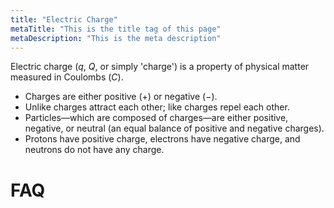 ```yaml
---
title: "Electric Charge"
metaTitle: "This is the title tag of this page"
metaDescription: "This is the meta description"
---
```


Electric charge ($q$, $Q$, or simply 'charge') is a property of physical matter measured in Coulombs ($C$). 

- Charges are either positive ($+$) or negative ($-$).
- Unlike charges attract each other; like charges repel each other.
- Particles—which are composed of charges—are either positive, negative, or neutral (an equal balance of positive and negative charges).
- Protons have positive charge, electrons have negative charge, and neutrons do not have any charge.

# FAQ
<Dropdown 
  title="How do we know charge exists?" 
  body="People have been able to observer charges since ancient times. The first know example was by the Greeks who noted polishing amber temporarily enabled it to attract straw. Later, and with much more investigation, scientists determined charge was physical property of matter."
/>
<Dropdown
  title="How are nuetrons nuetral?"
  body="All atomic particles contain subatomic particles. These subatomic determine the charge of atomic particles. The subatomic particles in neutrons cancel out charges. These are not discussed because they are a more complex topic."
/>
<Dropdown
  title="What causes charge?"
  body="We're not entirely sure... like many things in physics we know it's there but we don't know why!"
/>
